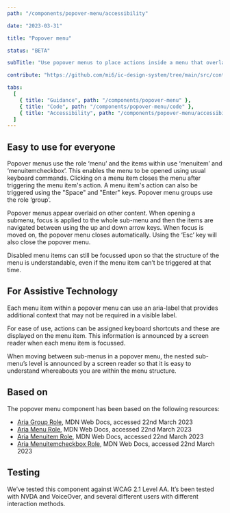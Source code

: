```yaml
---
path: "/components/popover-menu/accessibility"

date: "2023-03-31"

title: "Popover menu"

status: "BETA"

subTitle: "Use popover menus to place actions inside a menu that overlays other page content when opened."

contribute: "https://github.com/mi6/ic-design-system/tree/main/src/content/structured/components/popover-menu"

tabs:
  [
    { title: "Guidance", path: "/components/popover-menu" },
    { title: "Code", path: "/components/popover-menu/code" },
    { title: "Accessibility", path: "/components/popover-menu/accessibility" },
  ]
---
```


## Easy to use for everyone

Popover menus use the role ‘menu’ and the items within use ‘menuitem’ and ‘menuitemcheckbox’. This enables the menu to be opened using usual keyboard commands. Clicking on a menu item closes the menu after triggering the menu item's action. A menu item's action can also be triggered using the "Space" and "Enter" keys. Popover menu groups use the role ‘group’.

Popover menus appear overlaid on other content. When opening a submenu, focus is applied to the whole sub-menu and then the items are navigated between using the up and down arrow keys. When focus is moved on, the popover menu closes automatically. Using the ‘Esc’ key will also close the popover menu.

Disabled menu items can still be focussed upon so that the structure of the menu is understandable, even if the menu item can’t be triggered at that time.

## For Assistive Technology

Each menu item within a popover menu can use an aria-label that provides additional context that may not be required in a visible label.

For ease of use, actions can be assigned keyboard shortcuts and these are displayed on the menu item. This information is announced by a screen reader when each menu item is focussed.

When moving between sub-menus in a popover menu, the nested sub-menu’s level is announced by a screen reader so that it is easy to understand whereabouts you are within the menu structure.

## Based on

The popover menu component has been based on the following resources:

- [Aria Group Role](https://developer.mozilla.org/en-US/docs/Web/Accessibility/ARIA/Roles/group_role), MDN Web Docs, accessed 22nd March 2023
- [Aria Menu Role](https://developer.mozilla.org/en-US/docs/web/accessibility/aria/roles/menu_role), MDN Web Docs, accessed 22nd March 2023
- [Aria Menuitem Role](https://developer.mozilla.org/en-US/docs/Web/Accessibility/ARIA/Roles/menuitem_role), MDN Web Docs, accessed 22nd March 2023
- [Aria Menuitemcheckbox Role](https://developer.mozilla.org/en-US/docs/Web/Accessibility/ARIA/Roles/menuitemcheckbox_role), MDN Web Docs, accessed 22nd March 2023

## Testing

We’ve tested this component against WCAG 2.1 Level AA. It’s been tested with NVDA and VoiceOver, and several different users with different interaction methods.
